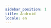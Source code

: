 ```yaml
---
sidebar_position: 1
title: Android
locale: en
---
```



<DevicePrerequisites />

<CloneExampleAndInit
  title="Clone Example Repository and Initialize"
  path="webdriverio/javascript/jest"
/>

<Tabs groupId="target" defaultValue="app" queryString>
<TabItem value="app" label="App">

<AppUpload
  app_name="Wikipedia-android.apk"
  app_url="https://github.com/dogu-team/third-party-binaries/releases/download/wikipedia-apps/wikipedia-android.apk"
/>
<AppConfigTabItem runs_on="android" app_version="2.5.194-alpha-2017-05-30" />
<RunCommand run_script="npm run test:app:android" />

</TabItem>
<TabItem value="chrome" label="Chrome">

<UploadAndConfigChromeTabItem platform="android" browser_name="chrome" />
<RunCommand run_script="npm run test:web" />

</TabItem>
</Tabs>

